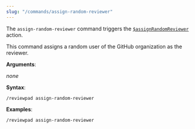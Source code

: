 ```yaml
---
slug: "/commands/assign-random-reviewer"
---
```


The `assign-random-reviewer` command triggers the [`$assignRandomReviewer`](../guides/built-ins#assignrandomreviewer) action.

This command assigns a random user of the GitHub organization as the reviewer.

**Arguments**:

_none_

**Syntax**:

```shell
/reviewpad assign-random-reviewer
```

**Examples**:

```shell
/reviewpad assign-random-reviewer
```
